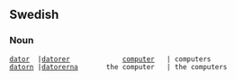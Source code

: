 ==Swedish==
===Noun===



 [[dator]]  |[[datorer]]             [[computer]]   | computers
 [[datorn]] |[[datorerna]]       the computer   | the computers